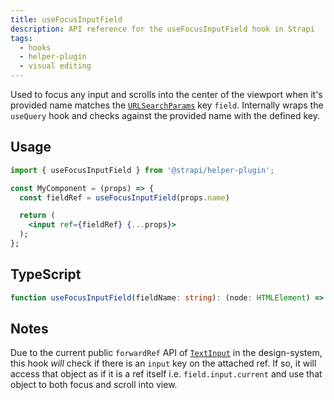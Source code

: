 ```yaml
---
title: useFocusInputField
description: API reference for the useFocusInputField hook in Strapi
tags:
  - hooks
  - helper-plugin
  - visual editing
---
```


Used to focus any input and scrolls into the center of the viewport when it's provided name matches the [`URLSearchParams`](https://developer.mozilla.org/en-US/docs/Web/API/URLSearchParams)
key `field`. Internally wraps the `useQuery` hook and checks against the provided name with the defined key.

## Usage

```jsx
import { useFocusInputField } from '@strapi/helper-plugin';

const MyComponent = (props) => {
  const fieldRef = useFocusInputField(props.name)

  return (
    <input ref={fieldRef} {...props}>
  );
};
```

## TypeScript

```ts
function useFocusInputField(fieldName: string): (node: HTMLElement) => void;
```

## Notes

Due to the current public `forwardRef` API of [`TextInput`](https://design-system-git-main-strapijs.vercel.app/?path=/docs/design-system-components-textinput--base)
in the design-system, this hook _will_ check if there is an `input` key on the attached ref. If so, it will access that object as if it is a ref itself i.e. `field.input.current`
and use that object to both focus and scroll into view.
